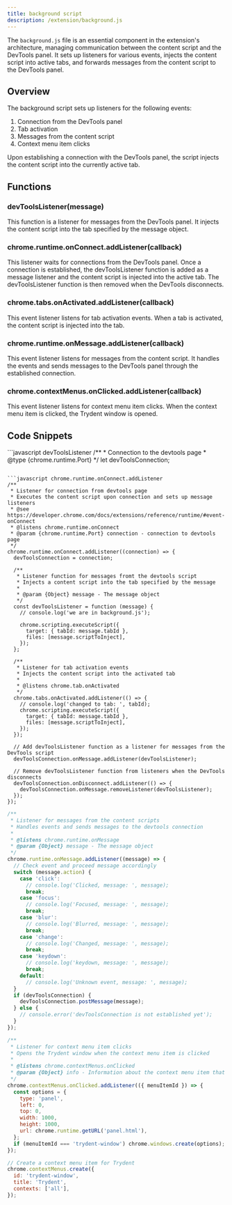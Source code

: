 ```yaml
---
title: background script
description: /extension/background.js
---
```


The `background.js` file is an essential component in the extension's architecture, managing communication between the content script and the DevTools panel. It sets up listeners for various events, injects the content script into active tabs, and forwards messages from the content script to the DevTools panel.


## Overview

The background script sets up listeners for the following events:

1. Connection from the DevTools panel
2. Tab activation
3. Messages from the content script
4. Context menu item clicks

Upon establishing a connection with the DevTools panel, the script injects the content script into the currently active tab.


## Functions

### devToolsListener(message)
This function is a listener for messages from the DevTools panel. It injects the content script into the tab specified by the message object.

### chrome.runtime.onConnect.addListener(callback)
This listener waits for connections from the DevTools panel. Once a connection is established, the devToolsListener function is added as a message listener and the content script is injected into the active tab. The devToolsListener function is then removed when the DevTools disconnects.

### chrome.tabs.onActivated.addListener(callback)
This event listener listens for tab activation events. When a tab is activated, the content script is injected into the tab.

### chrome.runtime.onMessage.addListener(callback)
This event listener listens for messages from the content script. It handles the events and sends messages to the DevTools panel through the established connection.

### chrome.contextMenus.onClicked.addListener(callback)
This event listener listens for context menu item clicks. When the context menu item is clicked, the Trydent window is opened.

## Code Snippets

<CodeGroup>
```javascript devToolsListener
/**
 * Connection to the devtools page
 * @type {chrome.runtime.Port}
 */
let devToolsConnection;

```

```javascript chrome.runtime.onConnect.addListener
/**
 * Listener for connection from devtools page
 * Executes the content script upon connection and sets up message listeners
 * @see https://developer.chrome.com/docs/extensions/reference/runtime/#event-onConnect
 * @listens chrome.runtime.onConnect
 * @param {chrome.runtime.Port} connection - connection to devtools page
 */
chrome.runtime.onConnect.addListener((connection) => {
  devToolsConnection = connection;

  /**
   * Listener function for messages fromt the devtools script
   * Injects a content script into the tab specified by the message
   *
   * @param {Object} message - The message object
   */
  const devToolsListener = function (message) {
    // console.log('we are in background.js');

    chrome.scripting.executeScript({
      target: { tabId: message.tabId },
      files: [message.scriptToInject],
    });
  };

  /**
   * Listener for tab activation events
   * Injects the content script into the activated tab
   *
   * @listens chrome.tab.onActivated
   */
  chrome.tabs.onActivated.addListener(() => {
    // console.log('changed to tab: ', tabId);
    chrome.scripting.executeScript({
      target: { tabId: message.tabId },
      files: [message.scriptToInject],
    });
  });

  // Add devToolsListener function as a listener for messages from the DevTools script
  devToolsConnection.onMessage.addListener(devToolsListener);

  // Remove devToolsListener function from listeners when the DevTools disconnects
  devToolsConnection.onDisconnect.addListener(() => {
    devToolsConnection.onMessage.removeListener(devToolsListener);
  });
});
```

```javascript chrome.runtime.onMessage.addListener
/**
 * Listener for messages from the content scripts
 * Handles events and sends messages to the devtools connection
 *
 * @listens chrome.runtime.onMessage
 * @param {Object} message - The message object
 */
chrome.runtime.onMessage.addListener((message) => {
  // Check event and proceed message accordingly
  switch (message.action) {
    case 'click':
      // console.log('Clicked, message: ', message);
      break;
    case 'focus':
      // console.log('Focused, message: ', message);
      break;
    case 'blur':
      // console.log('Blurred, message: ', message);
      break;
    case 'change':
      // console.log('Changed, message: ', message);
      break;
    case 'keydown':
      // console.log('keydown, message: ', message);
      break;
    default:
      // console.log('Unknown event, message: ', message);
  }
  if (devToolsConnection) {
    devToolsConnection.postMessage(message);
  } else {
    // console.error('devToolsConnection is not established yet');
  }
});
```

```javascript chrome.contextMenus.onClicked.addListener
/**
 * Listener for context menu item clicks
 * Opens the Trydent window when the context menu item is clicked
 *
 * @listens chrome.contextMenus.onClicked
 * @param {Object} info - Information about the context menu item that was clicked
 */
chrome.contextMenus.onClicked.addListener(({ menuItemId }) => {
  const options = {
    type: 'panel',
    left: 0,
    top: 0,
    width: 1000,
    height: 1000,
    url: chrome.runtime.getURL('panel.html'),
  };
  if (menuItemId === 'trydent-window') chrome.windows.create(options);
});

```

```javascript chrome.contextMenus.create
// Create a context menu item for Trydent
chrome.contextMenus.create({
  id: 'trydent-window',
  title: 'Trydent',
  contexts: ['all'],
});
```
</CodeGroup>
